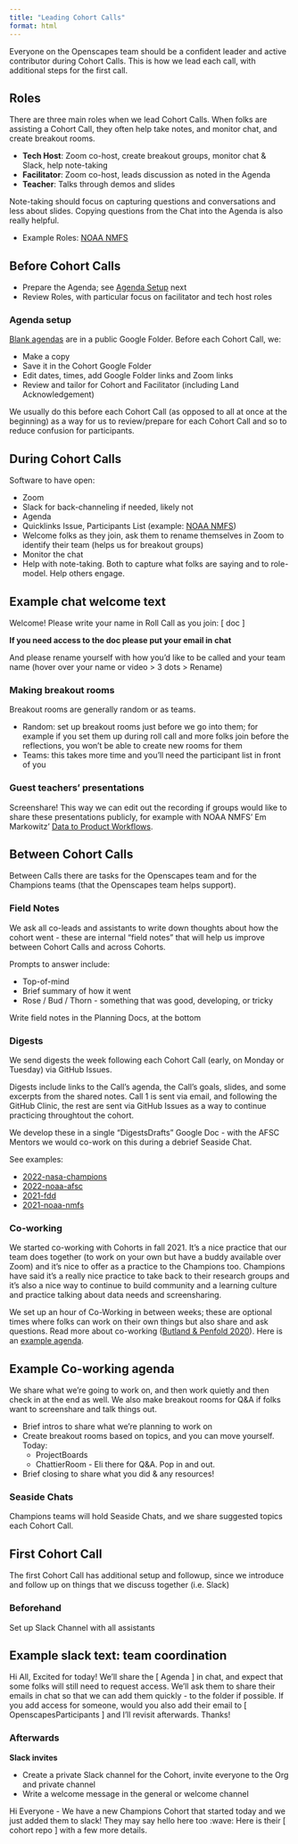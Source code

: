```yaml
---
title: "Leading Cohort Calls"
format: html
---
```


Everyone on the Openscapes team should be a confident leader and active contributor during Cohort Calls. This is how we lead each call, with additional steps for the first call.

## Roles

There are three main roles when we lead Cohort Calls. When folks are assisting a Cohort Call, they often help take notes, and monitor chat, and create breakout rooms. 

-   **Tech Host**: Zoom co-host, create breakout groups, monitor chat & Slack, help note-taking
-   **Facilitator**: Zoom co-host, leads discussion as noted in the Agenda
-   **Teacher**: Talks through demos and slides

Note-taking should focus on capturing questions and conversations and less about slides. Copying questions from the Chat into the Agenda is also really helpful. 

- Example Roles: [NOAA NMFS](https://github.com/Openscapes/cohort-planning/issues/1)

## Before Cohort Calls

- Prepare the Agenda; see [Agenda Setup](#agenda-setup) next
- Review Roles, with particular focus on facilitator and tech host roles

### Agenda setup {#agenda-setup}

[Blank agendas](https://drive.google.com/drive/folders/1II5YXUK_iuV7fXelcUV49RPAXxI7fveJ?usp=sharing) are in a public Google Folder. Before each Cohort Call, we:

-   Make a copy
-   Save it in the Cohort Google Folder
-   Edit dates, times, add Google Folder links and Zoom links
-   Review and tailor for Cohort and Facilitator (including Land Acknowledgement)

We usually do this before each Cohort Call (as opposed to all at once at the beginning) as a way for us to review/prepare for each Cohort Call and so to reduce confusion for participants.


## During Cohort Calls

Software to have open: 

- Zoom
- Slack for back-channeling if needed, likely not 
- Agenda
- Quicklinks Issue, Participants List (example: [NOAA NMFS](https://github.com/Openscapes/cohort-planning/issues/1))
-   Welcome folks as they join, ask them to rename themselves in Zoom to identify their team (helps us for breakout groups)
-   Monitor the chat
-   Help with note-taking. Both to capture what folks are saying and to role-model. Help others engage.

::: {.callout-tip collapse="true"}
## Example chat welcome text

Welcome! Please write your name in Roll Call as you join: \[ doc \]

**If you need access to the doc please put your email in chat**

And please rename yourself with how you'd like to be called and your team name (hover over your name or video \> 3 dots \> Rename)
:::

### Making breakout rooms

Breakout rooms are generally random or as teams. 

- Random: set up breakout rooms just before we go into them; for example if you set them up during roll call and more folks join before the reflections, you won't be able to create new rooms for them
- Teams: this takes more time and you'll need the participant list in front of you

### Guest teachers' presentations

Screenshare! This way we can edit out the recording if groups would like to share these presentations publicly, for example with NOAA NMFS' Em Markowitz' [Data to Product Workflows](https://www.youtube.com/watch?v=CyqOjQwQLy8).

## Between Cohort Calls

Between Calls there are tasks for the Openscapes team and for the Champions teams (that the Openscapes team helps support).

### Field Notes

We ask all co-leads and assistants to write down thoughts about how the cohort went - these are internal "field notes" that will help us improve between Cohort Calls and across Cohorts. 

Prompts to answer include: 

- Top-of-mind
- Brief summary of how it went
- Rose / Bud / Thorn - something that was good, developing, or tricky

Write field notes in the Planning Docs, at the bottom

### Digests

We send digests the week following each Cohort Call (early, on Monday or Tuesday) via GitHub Issues.

Digests include links to the Call's agenda, the Call's goals, slides, and some excerpts from the shared notes. Call 1 is sent via email, and following the GitHub Clinic, the rest are sent via GitHub Issues as a way to continue practicing throughtout the cohort.

We develop these in a single "DigestsDrafts" Google Doc - with the AFSC Mentors we would co-work on this during a debrief Seaside Chat.

See examples:

- [2022-nasa-champions](https://github.com/NASA-Openscapes/2022-nasa-champions/labels/digest)
- [2022-noaa-afsc](https://github.com/Openscapes/2022-noaa-afsc/labels/digest)
- [2021-fdd](https://github.com/Openscapes/2021-fdd/labels/digest)
- [2021-noaa-nmfs](https://github.com/Openscapes/2021-noaa-nmfs/labels/digest)


### Co-working

We started co-working with Cohorts in fall 2021. It's a nice practice that our team does together (to work on your own but have a buddy available over Zoom) and it's nice to offer as a practice to the Champions too. Champions have said it's a really nice practice to take back to their research groups and it's also a nice way to continue to build community and a learning culture and practice talking about data needs and screensharing.  

We set up an hour of Co-Working in between weeks; these are optional times where folks can work on their own things but also share and ask questions. Read more about co-working ([Butland & Penfold 2020](https://www.cscce.org/2020/02/04/online-co-working-partnerships-are-community-of-practice-in-action/)). Here is an [example agenda](https://docs.google.com/document/d/1kaMqhEIpF5flepHLS2TD3z2gSvSY5rzGOgC7IXCi-Dg/edit#). 

::: {.callout-tip collapse="true"}
## Example Co-working agenda
We share what we're going to work on, and then work quietly and then check in at the end as well. We also make breakout rooms for Q&A if folks want to screenshare and talk things out.

- Brief intros to share what we’re planning to work on
- Create breakout rooms based on topics, and you can move yourself. Today: 
    - ProjectBoards
    - ChattierRoom - Eli there for Q&A. Pop in and out. 
- Brief closing to share what you did & any resources!
:::

### Seaside Chats

Champions teams will hold Seaside Chats, and we share suggested topics each Cohort Call.

## First Cohort Call

The first Cohort Call has additional setup and followup, since we introduce and follow up on things that we discuss together (i.e. Slack)

### Beforehand

Set up Slack Channel with all assistants

::: {.callout-tip collapse="true"}
## Example slack text: team coordination

Hi All, Excited for today! We'll share the \[ Agenda \] in chat, and expect that some folks will still need to request access. We'll ask them to share their emails in chat so that we can add them quickly - to the folder if possible. If you add access for someone, would you also add their email to \[ OpenscapesParticipants \] and I'll revisit afterwards. Thanks!
:::

### Afterwards

**Slack invites**

-   Create a private Slack channel for the Cohort, invite everyone to the Org and private channel
-   Write a welcome message in the general or welcome channel

::: {.callout-tip collapse="true"}
Hi Everyone - We have a new Champions Cohort that started today and we just added them to slack! They may say hello here too :wave: Here is their [ cohort repo ] with a few more details. 
:::



